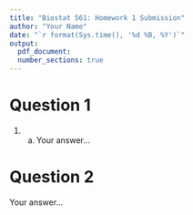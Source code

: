 ```yaml
---
title: "Biostat 561: Homework 1 Submission"
author: "Your Name"
date: "`r format(Sys.time(), '%d %B, %Y')`"
output:
  pdf_document:
  number_sections: true
---
```

  
# Question 1

1. (a) Your answer...

  
# Question 2

Your answer...
